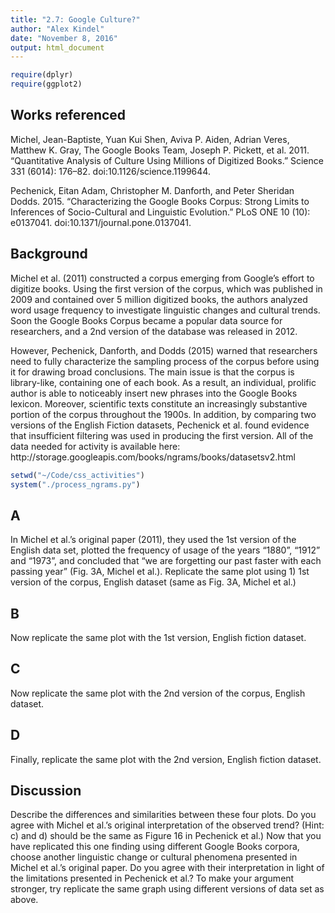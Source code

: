 ```yaml
---
title: "2.7: Google Culture?"
author: "Alex Kindel"
date: "November 8, 2016"
output: html_document
---
```


```r
require(dplyr)
require(ggplot2)
```

## Works referenced

Michel, Jean-Baptiste, Yuan Kui Shen, Aviva P. Aiden, Adrian Veres, Matthew K. Gray, The Google Books Team, Joseph P. Pickett, et al. 2011. “Quantitative Analysis of Culture Using Millions of Digitized Books.” Science 331 (6014): 176–82. doi:10.1126/science.1199644.

Pechenick, Eitan Adam, Christopher M. Danforth, and Peter Sheridan Dodds. 2015. “Characterizing the Google Books Corpus: Strong Limits to Inferences of Socio-Cultural and Linguistic Evolution.” PLoS ONE 10 (10): e0137041. doi:10.1371/journal.pone.0137041.

## Background

Michel et al. (2011) constructed a corpus emerging from Google’s effort to digitize books. Using the first version of the corpus, which was published in 2009 and contained over 5 million digitized books, the authors analyzed word usage frequency to investigate linguistic changes and cultural trends. Soon the Google Books Corpus became a popular data source for researchers, and a 2nd version of the database was released in 2012.

However, Pechenick, Danforth, and Dodds (2015) warned that researchers need to fully characterize the sampling process of the corpus before using it for drawing broad conclusions. The main issue is that the corpus is library-like, containing one of each book. As a result, an individual, prolific author is able to noticeably insert new phrases into the Google Books lexicon. Moreover, scientific texts constitute an increasingly substantive portion of the corpus throughout the 1900s. In addition, by comparing two versions of the English Fiction datasets, Pechenick et al. found evidence that insufficient filtering was used in producing the first version. All of the data needed for activity is available here: http://storage.googleapis.com/books/ngrams/books/datasetsv2.html

```r
setwd("~/Code/css_activities")
system("./process_ngrams.py")
```

## A

In Michel et al.’s original paper (2011), they used the 1st version of the English data set, plotted the frequency of usage of the years “1880”, “1912” and “1973”, and concluded that “we are forgetting our past faster with each passing year” (Fig. 3A, Michel et al.). Replicate the same plot using 1) 1st version of the corpus, English dataset (same as Fig. 3A, Michel et al.)

## B

Now replicate the same plot with the 1st version, English fiction dataset.

## C

Now replicate the same plot with the 2nd version of the corpus, English dataset.

## D
Finally, replicate the same plot with the 2nd version, English fiction dataset.

## Discussion

Describe the differences and similarities between these four plots. Do you agree with Michel et al.’s original interpretation of the observed trend? (Hint: c) and d) should be the same as Figure 16 in Pechenick et al.)
Now that you have replicated this one finding using different Google Books corpora, choose another linguistic change or cultural phenomena presented in Michel et al.’s original paper. Do you agree with their interpretation in light of the limitations presented in Pechenick et al.? To make your argument stronger, try replicate the same graph using different versions of data set as above.